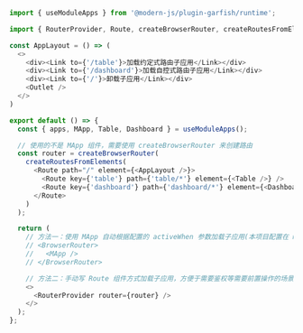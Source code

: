```js title="src/App.tsx"
import { useModuleApps } from '@modern-js/plugin-garfish/runtime';

import { RouterProvider, Route, createBrowserRouter, createRoutesFromElements, BrowserRouter, Link, Outlet } from '@modern-js/runtime/router';

const AppLayout = () => (
  <>
    <div><Link to={'/table'}>加载约定式路由子应用</Link></div>
    <div><Link to={'/dashboard'}>加载自控式路由子应用</Link></div>
    <div><Link to={'/'}>卸载子应用</Link></div>
    <Outlet />
  </>
)

export default () => {
  const { apps, MApp, Table, Dashboard } = useModuleApps();

  // 使用的不是 MApp 组件，需要使用 createBrowserRouter 来创建路由
  const router = createBrowserRouter(
    createRoutesFromElements(
      <Route path="/" element={<AppLayout />}>
        <Route key={'table'} path={'table/*'} element={<Table />} />
        <Route key={'dashboard'} path={'dashboard/*'} element={<Dashboard />} />
      </Route>
    )
  );

  return (
    // 方法一：使用 MApp 自动根据配置的 activeWhen 参数加载子应用(本项目配置在 modern.config.ts 中)
    // <BrowserRouter>
    //   <MApp />
    // </BrowserRouter>

    // 方法二：手动写 Route 组件方式加载子应用，方便于需要鉴权等需要前置操作的场景
    <>
      <RouterProvider router={router} />
    </>
  );
};
```